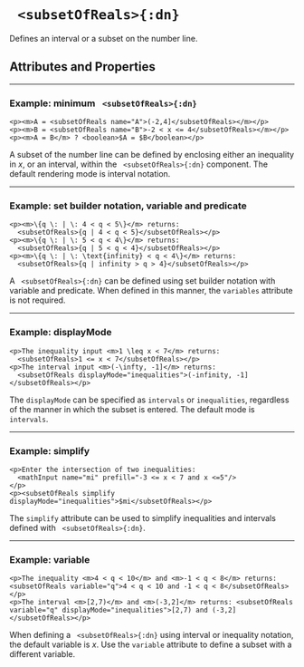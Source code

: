 

# ` <subsetOfReals>{:dn}`


Defines an interval or a subset on the number line.

## Attributes and Properties 
 <AttrDisplay name='subsetOfReals'/> 
 <PropDisplay name='subsetOfReals'/>


---

### Example: minimum ` <subsetOfReals>{:dn}`


```doenet-editor-horiz
<p><m>A = <subsetOfReals name="A">(-2,4]</subsetOfReals></m></p>
<p><m>B = <subsetOfReals name="B">-2 < x <= 4</subsetOfReals></m></p>
<p><m>A = B</m> ? <boolean>$A = $B</boolean></p>
```



A subset of the number line can be defined by enclosing either an inequality in $x$, or 
an interval, within the ` <subsetOfReals>{:dn}` component. The default rendering mode is 
interval notation.



---

### Example: set builder notation, variable and predicate


```doenet-editor-horiz
<p><m>\{q \: | \: 4 < q < 5\}</m> returns: 
  <subsetOfReals>{q | 4 < q < 5}</subsetOfReals></p>
<p><m>\{q \: | \: 5 < q < 4\}</m> returns:
  <subsetOfReals>{q | 5 < q < 4}</subsetOfReals></p>
<p><m>\{q \: | \: \text{infinity} < q < 4\}</m> returns:
  <subsetOfReals>{q | infinity > q > 4}</subsetOfReals></p>
```



A ` <subsetOfReals>{:dn}` can be defined using set builder notation with variable and predicate. When defined in this manner, the `variables` attribute is not required.



---

### Example: displayMode


```doenet-editor-horiz
<p>The inequality input <m>1 \leq x < 7</m> returns: 
  <subsetOfReals>1 <= x < 7</subsetOfReals></p>
<p>The interval input <m>(-\infty, -1]</m> returns: 
  <subsetOfReals displayMode="inequalities">(-infinity, -1]</subsetOfReals></p>
```



The `displayMode` can be specified as `intervals` or `inequalities`, regardless of the manner in which the subset is entered. The default mode is `intervals`.



---

### Example: simplify


```doenet-editor-horiz
<p>Enter the intersection of two inequalities: 
  <mathInput name="mi" prefill="-3 <= x < 7 and x <=5"/>
</p>
<p><subsetOfReals simplify displayMode="inequalities">$mi</subsetOfReals></p>
```



The `simplify` attribute can be used to simplify inequalities and intervals defined with ` <subsetOfReals>{:dn}`.



---

### Example: variable


```doenet-editor-horiz
<p>The inequality <m>4 < q < 10</m> and <m>-1 < q < 8</m> returns: <subsetOfReals variable="q">4 < q < 10 and -1 < q < 8</subsetOfReals></p>
<p>The interval <m>[2,7)</m> and <m>(-3,2]</m> returns: <subsetOfReals variable="q" displayMode="inequalities">[2,7) and (-3,2]</subsetOfReals></p>
```



When defining a ` <subsetOfReals>{:dn}` using interval or inequality notation, the default variable is $x$. Use the `variable` attribute to define a subset with a different variable.

